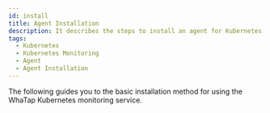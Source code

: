 ```yaml
---
id: install
title: Agent Installation
description: It describes the steps to install an agent for Kubernetes monitoring.
tags:
  - Kubernetes
  - Kubernetes Monitoring
  - Agent
  - Agent Installation
---
```



The following guides you to the basic installation method for using the WhaTap Kubernetes monitoring service.


<Agentsignupguide />

<Youtube ko='KHUIzcxxdW8' en='DwjeYmXCCSo' ja='DwjeYmXCCSo' />


<Createprojectv2 />


<Accesskeyv2 />
